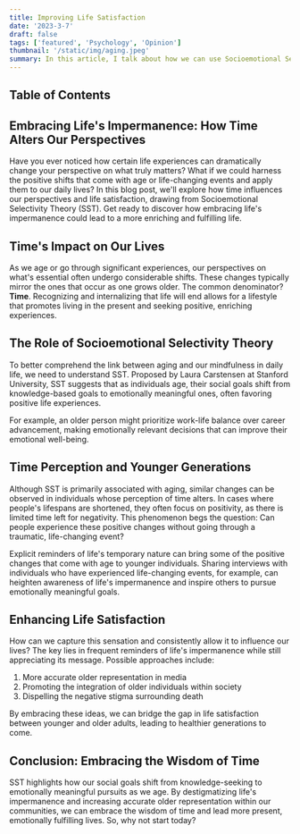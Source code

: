 ```yaml
---
title: Improving Life Satisfaction
date: '2023-3-7'
draft: false
tags: ['featured', 'Psychology', 'Opinion']
thumbnail: '/static/img/aging.jpeg'
summary: In this article, I talk about how we can use Socioemotional Selectivity theory to improve life satisfaction.
---
```


## Table of Contents

<TOCInline toc={props.toc} exclude="Table of Contents" toHeading={5} />

## Embracing Life's Impermanence: How Time Alters Our Perspectives

Have you ever noticed how certain life experiences can dramatically change your perspective on what truly matters? What if we could harness the positive shifts that come with age or life-changing events and apply them to our daily lives? In this blog post, we'll explore how time influences our perspectives and life satisfaction, drawing from Socioemotional Selectivity Theory (SST). Get ready to discover how embracing life's impermanence could lead to a more enriching and fulfilling life.

## Time's Impact on Our Lives

As we age or go through significant experiences, our perspectives on what's essential often undergo considerable shifts. These changes typically mirror the ones that occur as one grows older. The common denominator? **Time**. Recognizing and internalizing that life will end allows for a lifestyle that promotes living in the present and seeking positive, enriching experiences.

## The Role of Socioemotional Selectivity Theory

To better comprehend the link between aging and our mindfulness in daily life, we need to understand SST. Proposed by Laura Carstensen at Stanford University, SST suggests that as individuals age, their social goals shift from knowledge-based goals to emotionally meaningful ones, often favoring positive life experiences.

For example, an older person might prioritize work-life balance over career advancement, making emotionally relevant decisions that can improve their emotional well-being.

## Time Perception and Younger Generations

Although SST is primarily associated with aging, similar changes can be observed in individuals whose perception of time alters. In cases where people's lifespans are shortened, they often focus on positivity, as there is limited time left for negativity. This phenomenon begs the question: Can people experience these positive changes without going through a traumatic, life-changing event?

Explicit reminders of life's temporary nature can bring some of the positive changes that come with age to younger individuals. Sharing interviews with individuals who have experienced life-changing events, for example, can heighten awareness of life's impermanence and inspire others to pursue emotionally meaningful goals.

## Enhancing Life Satisfaction

How can we capture this sensation and consistently allow it to influence our lives? The key lies in frequent reminders of life's impermanence while still appreciating its message. Possible approaches include:

1. More accurate older representation in media
2. Promoting the integration of older individuals within society
3. Dispelling the negative stigma surrounding death

By embracing these ideas, we can bridge the gap in life satisfaction between younger and older adults, leading to healthier generations to come.

## Conclusion: Embracing the Wisdom of Time

SST highlights how our social goals shift from knowledge-seeking to emotionally meaningful pursuits as we age. By destigmatizing life's impermanence and increasing accurate older representation within our communities, we can embrace the wisdom of time and lead more present, emotionally fulfilling lives. So, why not start today?
